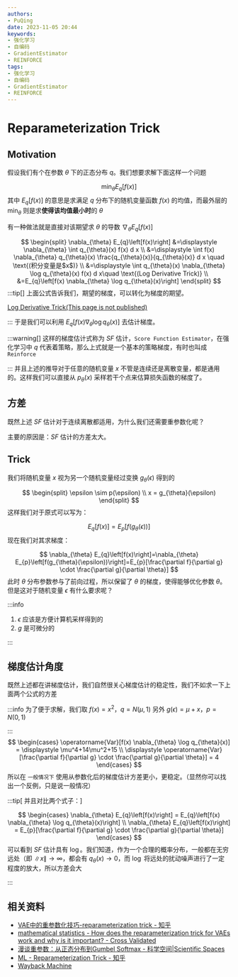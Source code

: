 ```yaml
---
authors:
- PuQing
date: 2023-11-05 20:44
keywords:
- 强化学习
- 自编码
- GradientEstimator
- REINFORCE
tags:
- 强化学习
- 自编码
- GradientEstimator
- REINFORCE
---
```

# Reparameterization Trick

## Motivation

假设我们有个在参数 $\theta$ 下的正态分布 $q$。我们想要求解下面这样一个问题

$$
\min_{\theta} E_{q}[f(x)]
$$
其中 $E_{q}[f(x)]$ 的意思是求满足 $q$ 分布下的随机变量函数 $f(x)$ 的均值，而最外层的 $\min_{\theta}$ 则是求**使得该均值最小时**的 $\theta$


<!--truncate-->
有一种做法就是直接对该期望求 $\theta$ 的导数 $\nabla_{\theta} E_{q}\left[f(x)\right]$

$$
\begin{split}
\nabla_{\theta} E_{q}\left[f(x)\right]
&=\displaystyle \nabla_{\theta} \int q_{\theta}(x) f(x) d x \\
&=\displaystyle \int f(x) \nabla_{\theta} q_{\theta}(x) \frac{q_{\theta}(x)}{q_{\theta}(x)} d x \quad \text{(积分变量是$x$)} \\
&=\displaystyle \int q_{\theta}(x) \nabla_{\theta} \log q_{\theta}(x) f(x) d x\quad \text{(Log Derivative Trick)} \\
&=E_{q}\left[f(x) \nabla_{\theta} \log q_{\theta}(x)\right]
\end{split}
$$
:::tip[]
上面公式告诉我们，期望的梯度，可以转化为梯度的期望。

[Log Derivative Trick(This page is not published)](./404)

:::
于是我们可以利用 $E_{q}\left[f(x) \nabla_{\theta} \log q_{\theta}(x)\right]$ 去估计梯度。

:::warning[]
这样的梯度估计式称为 $SF$ 估计，`Score Function Estimator`，在强化学习中 $q$ 代表着策略，那么上式就是一个基本的策略梯度，有时也叫成 `Reinforce`

:::
并且上述的推导对于任意的随机变量 $x$ 不管是连续还是离散变量，都是通用的。这样我们可以直接从 $p_{\theta}(x)$ 采样若干个点来估算损失函数的梯度了。

## 方差

既然上述 $SF$ 估计对于连续离散都适用，为什么我们还需要重参数化呢？

主要的原因是：$SF$ 估计的方差太大。

## Trick

我们将随机变量 $x$ 视为另一个随机变量经过变换 $g_{\theta}(\epsilon)$ 得到的

$$
\begin{split}
\epsilon \sim p(\epsilon) \\
x = g_{\theta}(\epsilon)
\end{split}
$$
这样我们对于原式可以写为：

$$
E_{q}\left[f(x)\right]=E_{p}\left[f(g_{\theta}(\epsilon))\right]
$$
现在我们对其求梯度：

$$
\nabla_{\theta} E_{q}\left[f(x)\right]=\nabla_{\theta} E_{p}\left[f(g_{\theta}(\epsilon))\right]=E_{p}[\frac{\partial f}{\partial g} \cdot \frac{\partial g}{\partial \theta}]
$$
此时 $\theta$ 分布参数参与了前向过程，所以保留了 $\theta$ 的梯度，使得能够优化参数 $\theta$。但是这对于随机变量 $\epsilon$ 有什么要求呢？

:::info
1. $\epsilon$ 应该是方便计算机采样得到的
2. $g$ 是可微分的


:::
## 梯度估计角度

既然上述都在讲梯度估计，我们自然很关心梯度估计的稳定性，我们不如求一下上面两个公式的方差

:::info
为了便于求解，我们取 $f(x)=x^2$，$q=N(\mu,1)$
另外 $g(\epsilon) = \mu+ x$，$p =N(0,1)$


:::
$$
\begin{cases}
\operatorname{Var}[f(x) \nabla_{\theta} \log q_{\theta}(x)] = \displaystyle \mu^4+14\mu^2+15 \\
\displaystyle \operatorname{Var}[\frac{\partial f}{\partial g} \cdot \frac{\partial g}{\partial \theta}] = 4
\end{cases}
$$
所以在 `一般情况下` 使用从参数化后的梯度估计方差更小，更稳定。（显然你可以找出一个反例，只是说一般情况）

:::tip[ 并且对比两个式子：]

$$
\begin{cases}
\nabla_{\theta} E_{q}\left[f(x)\right] = E_{q}\left[f(x) \nabla_{\theta} \log q_{\theta}(x)\right] \\
\nabla_{\theta} E_{q}\left[f(x)\right] = E_{p}[\frac{\partial f}{\partial g} \cdot \frac{\partial g}{\partial \theta}]
\end{cases}
$$
可以看到 $SF$ 估计具有 $\log$。我们知道，作为一个合理的概率分布，一般都在无穷远处（即 $\left \| x \right \|\to \infty$，都会有 $q_{\theta}(x)\to 0$，而 $\log$ 将远处的扰动噪声进行了一定程度的放大，所以方差会大

:::
## 相关资料

- [VAE中的重参数化技巧-reparameterization trick - 知乎](https://zhuanlan.zhihu.com/p/344938643)
- [mathematical statistics - How does the reparameterization trick for VAEs work and why is it important? - Cross Validated](https://stats.stackexchange.com/questions/199605/how-does-the-reparameterization-trick-for-vaes-work-and-why-is-it-important)
- [漫谈重参数：从正态分布到Gumbel Softmax - 科学空间|Scientific Spaces](https://kexue.fm/archives/6705)
- [ML - Reparameterization Trick - 知乎](https://zhuanlan.zhihu.com/p/364178598)
- [Wayback Machine](https://web.archive.org/web/20160418040123/http://dpkingma.com/wordpress/wp-content/uploads/2015/12/talk_nips_workshop_2015.pdf)
